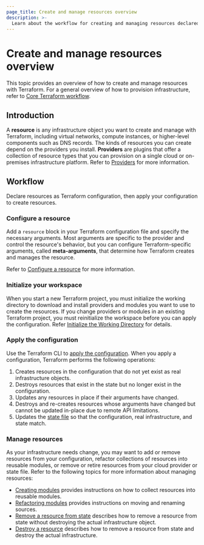 ```yaml
---
page_title: Create and manage resources overview
description: >-
  Learn about the workflow for creating and managing resources declared with the `resource` block in Terraform.
---
```


# Create and manage resources overview

This topic provides an overview of how to create and manage resources with Terraform. For a general overview of how to provision infrastructure, refer to [Core Terraform workflow](/terraform/intro/core-workflow). 

## Introduction

A **resource** is any infrastructure object you want to create and manage with Terraform, including virtual networks, compute instances, or higher-level components such as DNS records. The kinds of resources you can create depend on the providers you install. **Providers** are plugins that offer a collection of resource types that you can provision on a single cloud or on-premises infrastructure platform. Refer to [Providers](/terraform/language/providers) for more information. 

## Workflow

Declare resources as Terraform configuration, then apply your configuration to create resources.

### Configure a resource

Add a `resource` block in your Terraform configuration file and specify the necessary arguments. Most arguments are specific to the provider and control the resource's behavior, but you can configure Terraform-specific arguments, called **meta-arguments**, that determine how Terraform creates and manages the resource.

Refer to [Configure a resource](/terraform/language/resources/configure) for more information.

### Initialize your workspace

When you start a new Terraform project, you must initialize the working directory to download and install providers and modules you want to use to create the resources. If you change providers or modules in an existing Terraform project, you must reinitialize the workspace before you can apply the configuration. Refer [Initialize the Working Directory](/terraform/cli/init) for details.

### Apply the configuration

Use the Terraform CLI to [apply the configuration](/terraform/cli/commands/apply). When you apply a configuration, Terraform performs the following operations:

1. Creates resources in the configuration that do not yet exist as real infrastructure objects.
1. Destroys resources that exist in the state but no longer exist in the configuration.
1. Updates any resources in place if their arguments have changed.
1. Destroys and re-creates resources whose arguments have changed but cannot be updated in-place due to remote API limitations.
1. Updates the [state file](/terraform/language/state) so that the configuration, real infrastructure, and state match. 

### Manage resources

As your infrastructure needs change, you may want to add or remove resources from your configuration, refactor collections of resources into reusable modules, or remove or retire resources from your cloud provider or state file. Refer to the following topics for more information about managing resources:

- [Creating modules](/terraform/language/modules/refactor) provides instructions on how to collect resources into reusable modules.
- [Refactoring modules](/terraform/language/modules/refactor) provides instructions on moving and renaming sources. 
- [Remove a resource from state](/terraform/language/resources/remove) describes how to remove a resource from state without destroying the actual infrastructure object.
- [Destroy a resource](/terraform/language/resources/remove) describes how to remove a resource from state and destroy the actual infrastructure.